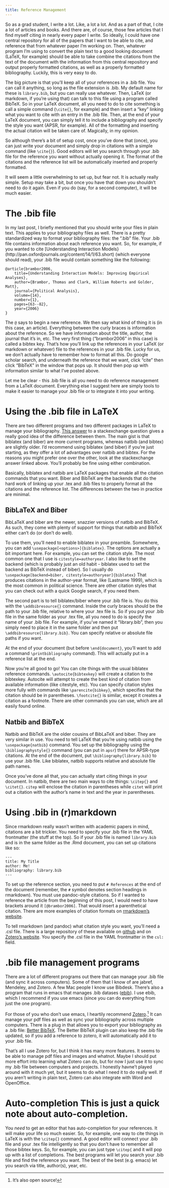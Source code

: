 ```yaml
---
title: Reference Management
---
```


So as a grad student, I write a lot.  Like, a lot a lot.  And as a
part of that, I cite a lot of articles and books.  And there are, of
course, those few articles that I find myself citing in nearly every
paper I write.  So ideally, I could have one central repository for
all of the papers that I want to be able to cite, and reference that
from whatever paper I'm working on.  Then, whatever program I'm using
to convert the plain text to a good looking document (LaTeX, for
example) should be able to take combine the citations from the text of
the document with the information from this central repository and
output properly formatted citations, as well as a properly formatted
bibliography.  Luckily, this is very easy to do.

The big picture is that you'll keep all of your references in a .bib
file.  You can call it anything, so long as the file extension is
.bib.  My default name for these is `library.bib`, but you can really
use whatever.  Then, LaTeX (or markdown, if you're using that) can
talk to this file using a program called BibTeX.  So in your LaTeX
document, all you need to do to cite something is call a simple
command (`\cite{}`, for example) and then insert a "key" linking what
you want to cite with an entry in the .bib file.  Then, at the end of
your LaTeX document, you can simply tell it to include a bibliography
and specify the style you want (APSR, for example).  All of the
formatting and inserting the actual citation will be taken care of.
Magically, in my opinion.

So although there's a bit of setup cost, once you've done that (once),
you can just write your document and simply drop in citations with a
simple command (like `\cite{}`).  Good editors will let you search
through your .bib file for the reference you want without actually
opening it.  The format of the citations and the reference list will
be automatically inserted and properly formatted.

It will seem a little overwhelming to set up, but fear not.  It is
actually really simple.  Setup may take a bit, but once you have that
down you shouldn't need to do it again.  Even if you do (say, for a
second computer), it will be much easier.

# The .bib file
In my last post, I briefly mentioned that you should
write your files in plain text.  This applies to your bibliography
files as well.  There is a pretty standardized way to format your
bibliography files: the ".bib" file.  Your .bib file contains
information about each reference you want.  So, for example, if you
wanted to cite
[Understanding Interaction Models}(http://pan.oxfordjournals.org/content/14/1/63.short) (which everyone should read), your .bib file would contain something like the following:

    @article{brambor2006,
        title={Understanding Interaction Models: Improving Empirical Analyses},
        author={Brambor, Thomas and Clark, William Roberts and Golder, Matt},
        journal={Political Analysis},
        volume={14},
        number={1},
        pages={63--82},
        year={2006}
    }

The `@` says to begin a new reference.  We then say what kind of thing it is (in this case, an article).
Everything between the curly braces is information about the reference.
So we have information about the title, author, the journal that it's in, etc.
The very first thing ("brambor2006" in this case) is called a bibtex key.
That's how you'll link up the references in your LaTeX (or markdown or whatever) file to the references in your .bib file.
Lucky for us, we don't actually have to remember how to format all this.
Do google scholar search, and underneath the reference that we want, click "cite" then click "BibTeX" in the window that pops up.
It should then pop up with information similar to what I've posted above.

Let me be clear - this .bib file is all you need to do reference management from a LaTeX document.  Everything else I suggest here are simply tools to make it easier to manage your .bib file or to integrate it into your writing.

# Using the .bib file in LaTeX
There are two different programs and two different packages in LaTeX to manage your bibliography.
[This answer](http://tex.stackexchange.com/a/25702)
to a stackexchange question gives a really good idea of the difference
between them. The main gist is that biblatex (and biber) are more
current programs, whereas natbib (and bibtex) are slightly older. I'd
recommend using biblatex (and biber) if you're just starting, as they
offer a lot of advantages over natbib and bibtex. For the reasons you
might prefer one over the other, look at the stackexchange answer
linked above. You'll probably be fine using either combination.

Basically, biblatex and natbib are LaTeX packages that enable all the
citation commands that you want. Biber and BibTeX are the backends
that do the hard work of linking up your .tex and .bib files to
properly format all the citations and the reference list. The
differences between the two in practice are minimal.

## BibLaTeX and Biber
BibLaTeX and biber are the newer, snazzier
versions of natbib and BibTeX. As such, they come with plenty of
support for things that natbib and BibTeX either can't do (or don't do
well).

To use them, you'll need to enable biblatex in your
preamble. Somewhere, you can add
`\usepackage[<options>]{biblatex}`. The options are actually a bit
important here. For example, you can set the citation style. The most
common one that I use is `citestyle=authoryear`. I also like to set
the backend (which is probably just an old habit - biblatex used to
set the backend as BibTeX instead of biber). So I usually do
`\usepackage[backend=biber, citestyle=authoryear]{biblatex}` That
produces citations in the author-year format, like (Lastname 1999),
which is the most common in political science. There are other
citation styles that you can check out with a quick Google search, if
you need them.

The second part is to tell biblatex/biber where your .bib file is. You
do this with the `\addbibresource{}` command. Inside the curly braces
should be the path to your .bib file, relative to where your .tex file
is. So if you put your .bib file in the same folder as your .tex file,
all you need to do is specify the name of your .bib file. For example,
if you've named it "library.bib", then you simply need to place it in
the same folder and then put `\addbibresource{library.bib}`. You can
specify relative or absolute file paths if you want.

At the end of your document (but before `\end{document}`, you'll want
to add a command `\printbibliography` command). This will actually put
in a reference list at the end.

Now you're all good to go! You can cite things with the usual biblatex
reference commands. `\autocite{bibtexkey}` will create a citation to
the bibtexkey. Autocite will attempt to create the best kind of
citation from available information (like citestyle, etc). You can
specify citation styles more fully with commands like
`\parencite{bibkey}`, which specifies that the citation should be in
parentheses. `\footcite{}` is similar, except it creates a citation as
a footnote. There are other commands you can use, which are all easily
found online.

## Natbib and BibTeX
Natbib and BibTeX are the older cousins of
BibLaTeX and biber. They are very similar in use. You need to tell
LaTeX that you're using natbib using the `\usepackage{natbib}`
command. You set up the bibliography using the `\bibliographystyle{}`
command (you can put in `apsr`) there for APSR-type citations. At the
end of the document, put `\bibliography{library.bib}` to use your .bib
file. Like biblatex, natbib supports relative and absolute file path
names.

Once you've done all that, you can actually start citing things in
your document. In natbib, there are two main ways to cite things:
`\citep{}` and `\citet{}`. `citep` will enclose the citation in
parentheses while `citet` will print out a citation with the author's
name in text and the year in parentheses.

# Using .bib in (r)markdown
Since rmarkdown really wasn't written with academic papers in mind,
citations are a bit trickier. You need to specify your .bib file in
the YAML frontmatter (the stuff at the top). So if your .bib file is
named `library.bib` and is in the same folder as the .Rmd document,
you can set up citations like so:

    ---
    title: My Title
    author: Me!
    bibliography: library.bib
    ---

To set up the reference section, you need to put `# References` at the
end of the document (remember, the `#` symbol denotes section headings
in rmarkdown). You must use pandoc-style citations. So if I wanted to
reference the article from the beginning of this post, I would need to
have brackets around it `[@brambor2006]`. That would insert a
parenthetical citation. There are more examples of citation formats on
[rmarkdown's website](http://rmarkdown.rstudio.com/authoring_bibliographies_and_citations.html).

To tell rmarkdown (and pandoc) what citation style you want, you'll
need a .csl file. There is a large repository of these available on
[github](https://github.com/citation-style-language/styles) and on
[Zotero's website](https://www.zotero.org/styles). You
specify the .csl file in the YAML frontmatter in the `csl:` field. 

# .bib file management programs
There are a lot of different programs out there that can manage your .bib file (and sync it across
computers).  Some of them that I know of are jabref, Mendeley, and
Zotero.  A few Mac people I know use Bibdesk.  There's also a program
that runs in emacs that manages .bib datases
([ebib](http://joostkremers.github.io/ebib/)).  I use ebib, which I
recommend if you use emacs (since you can do everything from just the
one program).

For those of you who don't use emacs, I heartily recommend
[Zotero](https://www.zotero.org/).[^zotero] It can manage your pdf
files as well as sync your bibliography across multiple computers.
There is a plug in that allows you to export your bibliography as a
.bib file: [Better BibTeX](https://zotplus.github.io/better-bibtex/).
The Better BibTeX plugin can also keep the .bib file updated, so if
you add a reference to zotero, it will automatically add it to your
.bib file.

That's all I use Zotero for, but I think it has many more features.
It seems to be able to manage pdf files and images and whatnot.  Maybe
I should put more effort into learning what Zotero can do, but for now
I just use it to sync my .bib file between computers and projects.  I
honestly havne't played around with it much yet, but it seems to do
what I need it to do really well.  If you aren't writing in plain
text, Zotero can also integrate with Word and OpenOffice.

[^zotero]: It's also open source!

# Auto-completion This is just a quick note about auto-completion.
You *need* to get an editor that has auto-completion for your
references.  It will make your life so much easier.  So, for example,
one way to cite things in LaTeX is with the `\citep{}` command.  A
good editor will connect your .bib file and your .tex file
intelligently so that you don't have to remember all those bibtex
keys.  So, for example, you can just type `\citep{` and it will pop up
with a list of completions.  The best programs will let you search
your .bib file and find the reference you want.  The best of the best
(e.g. emacs) let you search via title, author(s), year, etc.
